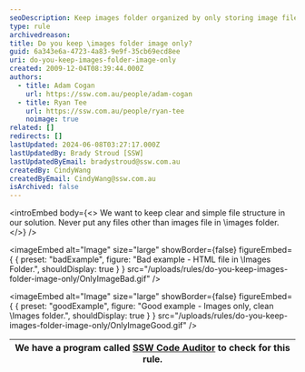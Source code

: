 ```yaml
---
seoDescription: Keep images folder organized by only storing image files, avoiding unnecessary clutter.
type: rule
archivedreason:
title: Do you keep \images folder image only?
guid: 6a343e6a-4723-4a83-9e9f-35cb69ecd8ee
uri: do-you-keep-images-folder-image-only
created: 2009-12-04T08:39:44.000Z
authors:
  - title: Adam Cogan
    url: https://ssw.com.au/people/adam-cogan
  - title: Ryan Tee
    url: https://ssw.com.au/people/ryan-tee
    noimage: true
related: []
redirects: []
lastUpdated: 2024-06-08T03:27:17.000Z
lastUpdatedBy: Brady Stroud [SSW]
lastUpdatedByEmail: bradystroud@ssw.com.au
createdBy: CindyWang
createdByEmail: CindyWang@ssw.com.au
isArchived: false
---
```


<introEmbed
  body={<>
We want to keep clear and simple file structure in our solution. Never put any files other than images file in \images folder.
  </>}
/>

<imageEmbed
  alt="Image"
  size="large"
  showBorder={false}
  figureEmbed={ {
    preset: "badExample",
    figure: "Bad example - HTML file in \\Images Folder.",
    shouldDisplay: true
  } }
  src="/uploads/rules/do-you-keep-images-folder-image-only/OnlyImageBad.gif"
/>


<imageEmbed
  alt="Image"
  size="large"
  showBorder={false}
  figureEmbed={ {
    preset: "goodExample",
    figure: "Good example - Images only, clean \\Images folder.",
    shouldDisplay: true
  } }
  src="/uploads/rules/do-you-keep-images-folder-image-only/OnlyImageGood.gif"
/>


| We have a program called [SSW Code Auditor](http://www.ssw.com.au/ssw/CodeAuditor/Default.aspx) to check for this rule. |
| ----------------------------------------------------------------------------------------------------------------------- |
